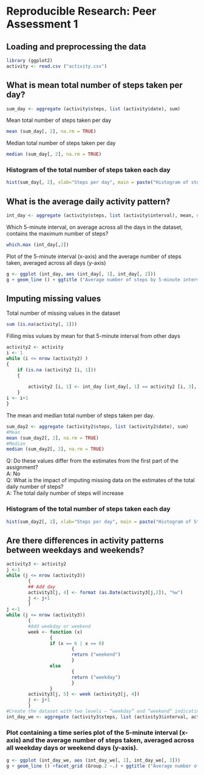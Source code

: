 # Reproducible Research: Peer Assessment 1

## Loading and preprocessing the data
```r
library (ggplot2)
activity <- read.csv ("activity.csv")
```

## What is mean total number of steps taken per day?
```r
sum_day <- aggregate (activity$steps, list (activity$date), sum)
```
Mean total number of steps taken per day
```r
mean (sum_day[, 2], na.rm = TRUE)
```
Median total number of steps taken per day
```r
median (sum_day[, 2], na.rm = TRUE)
```
### Histogram of the total number of steps taken each day
```r
hist(sum_day[, 2], xlab="Steps per day", main = paste("Histogram of steps taken each day"))
```
## What is the average daily activity pattern?
```r
int_day <- aggregate (activity$steps, list (activity$interval), mean, na.rm = TRUE)
```
Which 5-minute interval, on average across all the days in the dataset, contains the maximum number of steps?
```r
which.max (int_day[,2])
```
Plot of the 5-minute interval (x-axis) and the average number of steps taken, averaged across all days (y-axis)
```r
g <- ggplot (int_day, aes (int_day[, 1], int_day[, 2]))
g + geom_line () + ggtitle ("Average number of steps by 5-minute interval") + ylab("Number of steps") + xlab ("Minutes")
```
## Imputing missing values

Total number of missing values in the dataset
```r
sum (is.na(activity[, 1]))
```
Filling miss vulues by mean for that 5-minute interval from other days
```r
activity2 <- activity
i <- 1
while (i <= nrow (activity2) )
{
    if (is.na (activity2 [i, 1]))
    {
        
        activity2 [i, 1] <- int_day [int_day[, 1] == activity2 [i, 3], 2]
    }
i <- i+1
}

```
The mean and median total number of steps taken per day.
```r
sum_day2 <- aggregate (activity2$steps, list (activity2$date), sum)
#Mean
mean (sum_day2[, 2], na.rm = TRUE)
#Median
median (sum_day2[, 2], na.rm = TRUE)
```
Q: Do these values differ from the estimates from the first part of the assignment?<br>
A: No<br>
Q: What is the impact of imputing missing data on the estimates of the total daily number of steps?<br>
A: The total daily number of steps will increase<br>

### Histogram of the total number of steps taken each day
```r

hist(sum_day2[, 2], xlab="Steps per day", main = paste("Histogram of Steps per day after filling miss vulues"))
```

## Are there differences in activity patterns between weekdays and weekends?
```r
activity3 <- activity2
j <-1
while (j <= nrow (activity3))
        {
        ## Add day
        activity3[j, 4] <- format (as.Date(activity3[j,2]), "%w")
        j <- j+1
        }
j <-1
while (j <= nrow (activity3))
        {
        #Add weekday or weekend
        week <- function (x)
                {
                if (x == 6 | x == 0) 
                        {
                        return ("weekend")
                        }
                else
                        {
                        return ("weekday")
                        }
                }
        activity3[j, 5] <- week (activity3[j, 4])
        j <- j+1
        }
#Create the dataset with two levels – “weekday” and “weekend” indicating whether a given date is a weekday or weekend day
int_day_we <- aggregate (activity3$steps, list (activity3$interval, activity3$V5), mean, na.rm = TRUE)
```
### Plot containing a time series plot of the 5-minute interval (x-axis) and the average number of steps taken, averaged across all weekday days or weekend days (y-axis).
```r
g <- ggplot (int_day_we, aes (int_day_we[, 1], int_day_we[, 3]))
g + geom_line () +facet_grid (Group.2 ~.) + ggtitle ("Average number of steps across all weekday and weekend days") + ylab("Number of steps") + xlab ("Minutes")
```